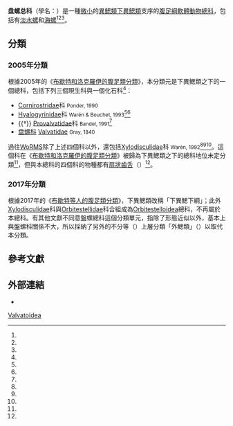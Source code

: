 {{Automatic taxobox
 | fossil_range = {{fossil_range |235.0|0.0|refs=<ref name="fossilworks" />}}
 | image = Valvata piscinalis.png
 | image_caption = 一隻''[[Valvata_piscinalis|Valvata piscinalis]]''的活體
 | image2 = Valvata macrostoma.jpg
 | image2_caption = 五隻''[[Valvata_macrostoma|Valvata macrostoma]]''的[[螺殼|螺殼]]
 | taxon = Valvatoidea
 | authority = [[John_Edward_Gray|Gray]], 1840
 | subdivision_ranks = [[科_(生物)|科]]
 | subdivision = [[#分類|見內文]]
}}

'''盘螺总科'''（學名：{{lang|la|Valvatoidea}}）是一種[[微小貝|微小]]的[[異鰓類|異鰓類]][[下異鰓類|下異鰓類]]支序的[[腹足綱|腹足綱]][[軟體動物|軟體動物]][[總科|總科]]，包括有[[淡水螺|淡水螺]]和[[海螺|海螺]]<ref name="Bouchet 2005" /><ref name="WoRMS_153657"/><ref name="Warén 1992"/>。

==分類==
===2005年分類===
根據2005年的《[[布歇特和洛克羅伊的腹足類分類_(2005年)|布歇特和洛克羅伊的腹足類分類]]》，本分類元是下異鰓類之下的一個總科，包括下列三個現生科與一個化石科<ref name="Bouchet 2005" />：
* [[Cornirostridae|Cornirostridae]]科 <small>Ponder, 1990</small>
* [[Hyalogyrinidae|Hyalogyrinidae]]科 <small>Warén & Bouchet, 1993</small><ref name="Haszprunar 2011" /><ref name="Warén & Bouchet" />
* {{†}} [[Provalvatidae|Provalvatidae]]科 <small>Bandel, 1991</small><ref name="Bandel1991c"/>
* [[盘螺科|盘螺科]] [[Valvatidae|Valvatidae]] <small>Gray, 1840</small>

過往[[WoRMS|WoRMS]]除了上述四個科以外，還包括[[Xylodisculidae|Xylodisculidae]]科 <small>Warén, 1992</small><ref name="WoRMS_153657" /><ref name="WoRMS_23145" /><ref name="Warén 1992"/>。這個科在《[[布歇特和洛克羅伊的腹足類分類_(2005年)|布歇特和洛克羅伊的腹足類分類]]》被歸為下異鰓類之下的總科地位未定分類<ref name="Bouchet 2005" />，但與本總科的四個科的物種都有[[齒舌|扇狀齒舌]]（{{lang|la|rhipidoglossate hyalogyrinid radula}}）<ref name="Haszprunar 2011" />。

===2017年分類===
根據2017年的《[[布歇特等人的腹足類分類_(2017年)|布歇特等人的腹足類分類]]》，下異鰓類改稱「下異鰓下綱」；此外[[Xylodisculidae|Xylodisculidae]]科與[[Orbitestellidae|Orbitestellidae]]科合組成為[[Orbitestelloidea|Orbitestelloidea]]總科，不再屬於本總科{{r|WoRMS_1054702 |Bouchet 2017}}。有其他文獻不同意盤螺總科這個分類單元，指除了形態近似以外，基本上與盤螺科關係不大，所以採納了另外的不分等（{{lang|en|non-ranked}}）上層分類「外鰓類」（{{lang|en|Ectobranchia <small>Fischer, 1884</small>}}）以取代本分類{{r|Haszprunar 2014|page1=3}}。

==參考文獻==
{{reflist |refs=
<ref name=Bandel1991c>{{cite journal
 |url=http://www.paleoliste.de/bandel/bandel_1991c.pdf
 |last=Bandel
 |first=K.
 |year=1991
 |title=Gastropods from brackish and fresh water of the Jurassic-Cretaceous transition (a systematic reevaluation
 |journal=''[[Berliner_Geowissenschaftliche_Abhandlungen|Berliner Geowissenschaftliche Abhandlungen]]'', ser. A.
 |volume=134
 |pages=9−55, pls. 1−7
 |access-date=2017-03-28
 |archive-date=2017-01-18
 |archive-url=https://web.archive.org/web/20170118052230/http://www.paleoliste.de/bandel/bandel_1991c.pdf
 |dead-url=no
 }}</ref>
<ref name="Bouchet 2005">{{Bouchet 2005}}</ref>
<ref name="Bouchet 2017">{{Bouchet 2017}}</ref>
<ref name="fossilworks">{{fossilworks |id=62738 |title=†superfamily Valvatoidea Gray 1840 (snail)|accessdate=2017-03-28}}</ref>
<ref name="Haszprunar 2011">{{cite journal
 |url          = http://link.springer.com/article/10.1007/s13127-011-0048-0
 |last1        = Haszprunar
 |first1       = G.
 |last2        = Speimann
 |first2       = E.
 |last3        = Hawe
 |first3       = A.
 |last4        = Hess
 |first4       = M.
 |date         = 2011-07
 |title        = ''Interactive 3D anatomy and affinities of the Hyalogyrinidae, basal Heterobranchia (Gastropoda) with a rhipidoglossate radula''
 |journal      = Organisms, Diversity & Evolution
 |volume       = 11
 |issue        = 3
 |pages        = 231-236
 |doi          = 10.1007/s13127-011-0048-0
 |language     = en
 |access-date  = 2017-03-28
 |archive-date = 2022-01-15
 |archive-url  = https://web.archive.org/web/20220115125125/https://link.springer.com/article/10.1007/s13127-011-0048-0
 |dead-url     = no
}}</ref>
<ref name="Haszprunar 2014">{{cite journal |last=Haszprunar |first=Gerhard |year=2014 |title=A nomenclator of extant and fossil taxa of the Valvatidae (Gastropoda, Ectobranchia) |trans-title=盤螺科（腹足綱外鰓類）的現生及化石物種命名 |journal=''[[ZooKeys|ZooKeys]]'' |volume=377 |pages=1-172 |url=https://www.pensoft.net/J_FILES/1/articles/6032/6032-G-3-layout.pdf |format=PDF |access-date=2021-05-25 |language=en |archive-date=2014-04-13 |archive-url=https://web.archive.org/web/20140413155744/http://www.pensoft.net/J_FILES/1/articles/6032/6032-G-3-layout.pdf |dead-url=no }}</ref>
<ref name="Warén 1992">{{cite journal |last=Warén |first=Anders |year=1992 |title=New and little known "Skeneimorph" gastropods from the Mediterranean Sea and the adjacent Atlantic Ocean |journal=Bollettino Malacologico |volume=27 |issue=10-12 |pages=149-248 |url=http://www.societaitalianadimalacologia.it/Bollettino/Bollettino%201991/Boll.%20Mal.%201991%20149-247.pdf |format=[[PDF|PDF]] |language=en |access-date=2017-03-28 |archive-date=2021-11-16 |archive-url=https://web.archive.org/web/20211116143244/http://www.societaitalianadimalacologia.it/Bollettino/Bollettino%201991/Boll.%20Mal.%201991%20149-247.pdf |dead-url=no }}</ref>
<ref name="Warén & Bouchet">{{cite journal
 |last1=Warén   |first1=A.
 |last2=Bouchet |first2=P. |authorlink1=菲利普·布歇特
 |year=1993
 |title=New records, species, genera, and a new family of gastropods from hydrothermal vents and hydrocarbon seeps.
 |url=https://archive.org/details/sim_zoologica-scripta_1993-01_22_1/page/n4   |journal=''[[Zoologica_Scripta|Zoologica Scripta]]''
 |volume=22 |pages=1-90 |language=en }}{{rp|48}}</ref>
<ref name="WoRMS_23145">{{WoRMS |id=23145
 |last1=Bouchet |first1=Philippe
 |last2=Gofas   |first2=Serge
 |title=Xylodisculidae
 |date=2016-03-03|accessdate=2017-02-07 }}</ref>
<ref name="WoRMS_153657">{{WoRMS  |id=153657
 |last1=Gofas     |first1=Serge
 |title=Valvatoidea Gray, 1840 
 |date=2010-06-02 |accessdate=2017-03-28 }}</ref>
<ref name="WoRMS_1054702">{{WoRMS |id=1054702 |db=MolluscaBase |title= Orbitestelloidea Iredale, 1917 |date=2018-02-18 }}</ref>
}}

==外部連結==
{{commonscat|Valvatoidea}}
*
{{軟體動物}}
{{Taxonbar}}
[[Category:盘螺科|Valvatoidea]]